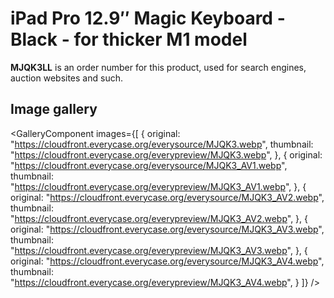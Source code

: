 
# iPad Pro 12.9″ Magic Keyboard - Black - for thicker M1 model

<Callout type='info' emoji='👉🏻'>**MJQK3LL** is an order number for this product, used for search engines, auction websites and such.</Callout>

## Image gallery

<GalleryComponent
    images={[
      {
        original: "https://cloudfront.everycase.org/everysource/MJQK3.webp",
        thumbnail: "https://cloudfront.everycase.org/everypreview/MJQK3.webp",
      },
      {
        original: "https://cloudfront.everycase.org/everysource/MJQK3_AV1.webp",
        thumbnail: "https://cloudfront.everycase.org/everypreview/MJQK3_AV1.webp",
      },
      {
        original: "https://cloudfront.everycase.org/everysource/MJQK3_AV2.webp",
        thumbnail: "https://cloudfront.everycase.org/everypreview/MJQK3_AV2.webp",
      },
      {
        original: "https://cloudfront.everycase.org/everysource/MJQK3_AV3.webp",
        thumbnail: "https://cloudfront.everycase.org/everypreview/MJQK3_AV3.webp",
      },
      {
        original: "https://cloudfront.everycase.org/everysource/MJQK3_AV4.webp",
        thumbnail: "https://cloudfront.everycase.org/everypreview/MJQK3_AV4.webp",
      }
    ]}
  />
